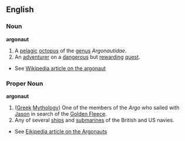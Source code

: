 ==English==
===Noun===
'''argonaut'''
# A [[pelagic]] [[octopus]] of the [[genus]] ''Argonautidae''.
# An [[adventurer]] on a [[dangerous]] but [[reward]]ing [[quest]].
* See [[w:Argonaut (animal)|Wikipedia article on the argonaut]]
===Proper Noun===
'''argonaut'''
# ([[Greek]] [[Mythology]]) One of the members of the ''Argo'' who sailed with [[Jason]] in search of the [[Golden Fleece]].
# Any of several [[ship]]s and [[submarine]]s of the British and US navies.
* See [[w:Argonauts|Eikipedia article on the Argonauts]]